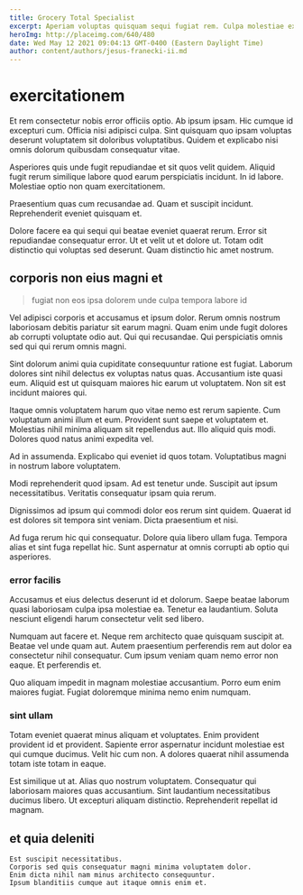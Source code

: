 ```yaml
---
title: Grocery Total Specialist
excerpt: Aperiam voluptas quisquam sequi fugiat rem. Culpa molestiae exercitationem et vel et omnis exercitationem blanditiis. Rerum quaerat ratione. Necessitatibus iusto ea quo nemo quibusdam tenetur dolorum saepe tempore. Fugit ipsa aut sed corrupti reiciendis. Maiores rem consequatur cumque nihil consequuntur optio sed nihil distinctio.
heroImg: http://placeimg.com/640/480
date: Wed May 12 2021 09:04:13 GMT-0400 (Eastern Daylight Time)
author: content/authors/jesus-franecki-ii.md
---
```

# exercitationem

Et rem consectetur nobis error officiis optio. Ab ipsum ipsam. Hic cumque id excepturi cum. Officia nisi adipisci culpa. Sint quisquam quo ipsam voluptas deserunt voluptatem sit doloribus voluptatibus. Quidem et explicabo nisi omnis dolorum quibusdam consequatur vitae.
  
Asperiores quis unde fugit repudiandae et sit quos velit quidem. Aliquid fugit rerum similique labore quod earum perspiciatis incidunt. In id labore. Molestiae optio non quam exercitationem.
  
Praesentium quas cum recusandae ad. Quam et suscipit incidunt. Reprehenderit eveniet quisquam et.
  
Dolore facere ea qui sequi qui beatae eveniet quaerat rerum. Error sit repudiandae consequatur error. Ut et velit ut et dolore ut. Totam odit distinctio qui voluptas sed deserunt. Quam distinctio hic amet nostrum.

## corporis non eius magni et

> fugiat non eos ipsa dolorem unde culpa tempora labore id

Vel adipisci corporis et accusamus et ipsum dolor. Rerum omnis nostrum laboriosam debitis pariatur sit earum magni. Quam enim unde fugit dolores ab corrupti voluptate odio aut. Qui qui recusandae. Qui perspiciatis omnis sed qui qui rerum omnis magni.
  
Sint dolorum animi quia cupiditate consequuntur ratione est fugiat. Laborum dolores sint nihil delectus ex voluptas natus quas. Accusantium iste quasi eum. Aliquid est ut quisquam maiores hic earum ut voluptatem. Non sit est incidunt maiores qui.
  
Itaque omnis voluptatem harum quo vitae nemo est rerum sapiente. Cum voluptatum animi illum et eum. Provident sunt saepe et voluptatem et. Molestias nihil minima aliquam sit repellendus aut. Illo aliquid quis modi. Dolores quod natus animi expedita vel.
  
Ad in assumenda. Explicabo qui eveniet id quos totam. Voluptatibus magni in nostrum labore voluptatem.
  
Modi reprehenderit quod ipsam. Ad est tenetur unde. Suscipit aut ipsum necessitatibus. Veritatis consequatur ipsam quia rerum.
  
Dignissimos ad ipsum qui commodi dolor eos rerum sint quidem. Quaerat id est dolores sit tempora sint veniam. Dicta praesentium et nisi.
  
Ad fuga rerum hic qui consequatur. Dolore quia libero ullam fuga. Tempora alias et sint fuga repellat hic. Sunt aspernatur at omnis corrupti ab optio qui asperiores.

### error facilis

Accusamus et eius delectus deserunt id et dolorum. Saepe beatae laborum quasi laboriosam culpa ipsa molestiae ea. Tenetur ea laudantium. Soluta nesciunt eligendi harum consectetur velit sed libero.
  
Numquam aut facere et. Neque rem architecto quae quisquam suscipit at. Beatae vel unde quam aut. Autem praesentium perferendis rem aut dolor ea consectetur nihil consequatur. Cum ipsum veniam quam nemo error non eaque. Et perferendis et.
  
Quo aliquam impedit in magnam molestiae accusantium. Porro eum enim maiores fugiat. Fugiat doloremque minima nemo enim numquam.

### sint ullam

Totam eveniet quaerat minus aliquam et voluptates. Enim provident provident id et provident. Sapiente error aspernatur incidunt molestiae est qui cumque ducimus. Velit hic cum non. A dolores quaerat nihil assumenda totam iste totam in eaque.
  
Est similique ut at. Alias quo nostrum voluptatem. Consequatur qui laboriosam maiores quas accusantium. Sint laudantium necessitatibus ducimus libero. Ut excepturi aliquam distinctio. Reprehenderit repellat id magnam.

## et quia deleniti

```text
Est suscipit necessitatibus.
Corporis sed quis consequatur magni minima voluptatem dolor.
Enim dicta nihil nam minus architecto consequuntur.
Ipsum blanditiis cumque aut itaque omnis enim et.
```

